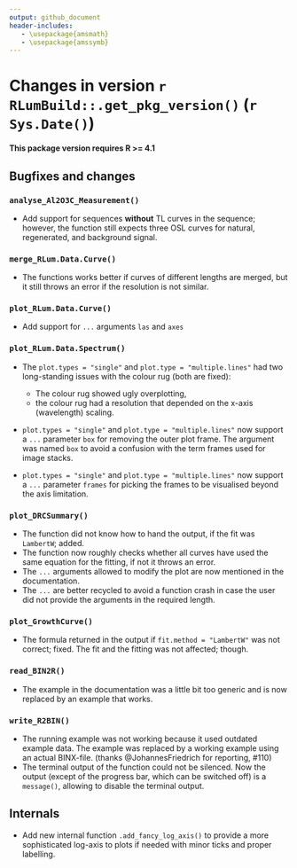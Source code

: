```yaml
---
output: github_document
header-includes:
   - \usepackage{amsmath}
   - \usepackage{amssymb}
---
```

<!-- NEWS.md was auto-generated by NEWS.Rmd. Please DO NOT edit by hand!-->

# Changes in version `r RLumBuild::.get_pkg_version()` (`r Sys.Date()`)

**This package version requires R >= 4.1**

## Bugfixes and changes

### `analyse_Al2O3C_Measurement()`
* Add support for sequences **without** TL curves in the sequence; however, the
function still expects three OSL curves for natural, regenerated, and background signal. 

### `merge_RLum.Data.Curve()`
* The functions works better if curves of different lengths are merged, but it still
throws an error if the resolution is not similar. 

### `plot_RLum.Data.Curve()`
* Add support for `...` arguments `las` and `axes`

### `plot_RLum.Data.Spectrum()`
* The `plot.types = "single"` and `plot.type = "multiple.lines"` had two 
long-standing issues with the colour rug (both are fixed):
  * The colour rug showed ugly overplotting, 
  * the colour rug had a resolution that depended on the x-axis (wavelength) scaling. 
  
* `plot.types = "single"` and `plot.type = "multiple.lines"` now support 
a `...` parameter `box` for removing the outer plot frame. The argument
was named `box` to avoid a confusion with the term frames used for image stacks. 

* `plot.types = "single"` and `plot.type = "multiple.lines"` now support 
a `...` parameter `frames` for picking the frames to be visualised beyond the 
axis limitation. 

### `plot_DRCSummary()`
* The function did not know how to hand the output, if the fit was `LambertW`; added. 
* The function now roughly checks whether all curves have used the same equation for the fitting, 
if not it throws an error. 
* The `...` arguments allowed to modify the plot are now mentioned in the documentation.
* The `...` are better recycled to avoid a function crash in case the user did not provide the
arguments in the required length.

### `plot_GrowthCurve()`
* The formula returned in the output if `fit.method = "LambertW"` was not correct; fixed. 
The fit and the fitting was not affected; though. 

### `read_BIN2R()`
* The example in the documentation was a little bit too generic and is now replaced by an example
that works. 

### `write_R2BIN()`
* The running example was not working because it used outdated example data. The example
was replaced by a working example using an actual BINX-file.
(thanks @JohannesFriedrich for reporting, #110)
* The terminal output of the function could not be silenced. Now the output (except
of the progress bar, which can be switched off) is a `message()`, allowing to disable 
the terminal output.

## Internals
* Add new internal function `.add_fancy_log_axis()` to provide a more sophisticated 
log-axis to plots if needed with minor ticks and proper labelling. 

